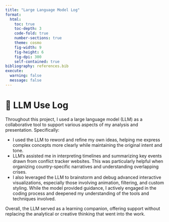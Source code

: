 ```yaml
---
title: "Large Language Model Log"
format:
  html:
    toc: true
    toc-depth: 3
    code-fold: true
    number-sections: true
    theme: cosmo
    fig-width: 9
    fig-height: 6
    fig-dpi: 300
    self-contained: true
bibliography: references.bib
execute:
  warning: false
  message: false
---
```


# 🤖 LLM Use Log

Throughout this project, I used a large language model (LLM) as a collaborative tool to support various aspects of my analysis and presentation. Specifically:

- I used the LLM to reword and refine my own ideas, helping me express complex concepts more clearly while maintaining the original intent and tone.
- LLM's assisted me in interpreting timelines and summarizing key events drawn from conflict tracker websites. This was particularly helpful when organizing country-specific narratives and understanding overlapping crises.
- I also leveraged the LLM to brainstorm and debug advanced interactive visualizations, especially those involving animation, filtering, and custom styling. While the model provided guidance, I actively engaged in the coding process and deepened my understanding of the tools and techniques involved.

Overall, the LLM served as a learning companion, offering support without replacing the analytical or creative thinking that went into the work.
